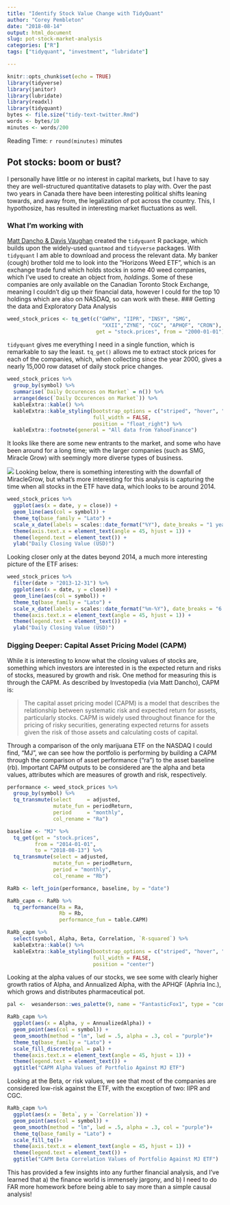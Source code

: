 ```yaml
---
title: "Identify Stock Value Change with TidyQuant"
author: "Corey Pembleton"
date: "2018-08-14"
output: html_document
slug: pot-stock-market-analysis
categories: ["R"]
tags: ["tidyquant", "investment", "lubridate"]

---
```


```r
knitr::opts_chunk$set(echo = TRUE)
library(tidyverse)
library(janitor)
library(lubridate)
library(readxl)
library(tidyquant)
bytes <- file.size("tidy-text-twitter.Rmd")
words <- bytes/10
minutes <- words/200
```
Reading Time: `r round(minutes)` minutes  

## Pot stocks: boom or bust?

I personally have little or no interest in capital markets, but I have to say they are well-structured quantitative datasets to play with. Over the past two years in Canada there have been interesting political shifts leaning towards, and away from, the legalization of pot across the country. This, I hypothosize, has resulted in interesting market fluctuations as well. 

### What I'm working with

[Matt Dancho & Davis Vaughan](https://github.com/business-science/tidyquant) created the ```tidyquant``` R package, which builds upon the widely-used ```quantmod``` and ```tidyverse``` packages. With ```tidyquant``` I am able to download and process the relevant data. My banker (cough) brother told me to look into the "Horizons Weed ETF", which is an exchange trade fund which holds stocks in some 40 weed companies, which I've used to create an object from, *holdings*. Some of these companies are only available on the Canadian Toronto Stock Exchange, meaning I couldn't dig up their financial data, however I could for the top 10 holdings which are also on NASDAQ, so can work with these.
### Getting the data and Exploratory Data Analysis

```r
weed_stock_prices <- tq_get(c("GWPH", "IIPR", "INSY", "SMG",
                               "XXII","ZYNE", "CGC", "APHQF", "CRON"),
                             get = "stock.prices", from = "2000-01-01")
```

```tidyquant``` gives me everything I need in a single function, which is remarkable to say the least. ```tq_get()``` allows me to extract stock prices for each of the companies, which, when collecting since the year 2000, gives a nearly 15,000 row dataset of daily stock price changes.

```r
weed_stock_prices %>% 
  group_by(symbol) %>% 
  summarise(`Daily Occurences on Market` = n()) %>% 
  arrange(desc(`Daily Occurences on Market`)) %>% 
  kableExtra::kable() %>% 
  kableExtra::kable_styling(bootstrap_options = c("striped", "hover", "condensed", "responsive"), font_size = 11,
                            full_width = FALSE,
                            position = "float_right") %>% 
  kableExtra::footnote(general = "All data from YahooFinance")

```

It looks like there are some new entrants to the market, and some who have been around for a long time; with the larger companies (such as SMG, Miracle Grow) with seemingly more diverse types of business.

![](https://media.giphy.com/media/OzPmk5PUw4TRK/giphy.gif)
Looking below, there is something interesting with the downfall of MiracleGrow, but what's more interesting for this analysis is capturing the time when all stocks in the ETF have data, which looks to be around 2014.

```r
weed_stock_prices %>% 
  ggplot(aes(x = date, y = close)) +
  geom_line(aes(col = symbol)) +
  theme_tq(base_family = "Lato") +
  scale_x_date(labels = scales::date_format("%Y"), date_breaks = "1 year") +
  theme(axis.text.x = element_text(angle = 45, hjust = 1)) +
  theme(legend.text = element_text()) +
  ylab("Daily Closing Value (USD)")
```


Looking closer only at the dates beyond 2014, a much more interesting picture of the ETF arises: 

```r
weed_stock_prices %>%
  filter(date > "2013-12-31") %>% 
  ggplot(aes(x = date, y = close)) +
  geom_line(aes(col = symbol)) +
  theme_tq(base_family = "Lato") +
  scale_x_date(labels = scales::date_format("%m-%Y"), date_breaks = "6 months") +
  theme(axis.text.x = element_text(angle = 45, hjust = 1)) +
  theme(legend.text = element_text()) +
  ylab("Daily Closing Value (USD)")
```


### Digging Deeper: Capital Asset Pricing Model (CAPM)

While it is interesting to know what the closing values of stocks are, something which investors are interested in is the expected return and risks of stocks, measured by growth and risk. One method for measuring this is through the CAPM. As described by Investopedia (via Matt Dancho), CAPM is:

> The capital asset pricing model (CAPM) is a model that describes the relationship between systematic risk and expected return for assets, particularly stocks. CAPM is widely used throughout finance for the pricing of risky securities, generating expected returns for assets given the risk of those assets and calculating costs of capital.

Through a comparison of the only marijuana ETF on the NASDAQ I could find, "MJ", we can see how the portfolio is performing by building a CAPM through the comparison of asset performance ("ra") to the asset baseline (rb). Important CAPM outputs to be considered are the alpha and beta values, attributes which are measures of growth and risk, respectively. 

```r

performance <- weed_stock_prices %>% 
  group_by(symbol) %>%
  tq_transmute(select     = adjusted, 
               mutate_fun = periodReturn, 
               period     = "monthly", 
               col_rename = "Ra")

baseline <- "MJ" %>% 
  tq_get(get = "stock.prices",
         from = "2014-01-01",
         to = "2018-08-13") %>% 
  tq_transmute(select = adjusted,
               mutate_fun = periodReturn,
               period = "monthly",
               col_rename = "Rb")

RaRb <- left_join(performance, baseline, by = "date")

RaRb_capm <- RaRb %>%
  tq_performance(Ra = Ra, 
                 Rb = Rb, 
                 performance_fun = table.CAPM)

RaRb_capm %>% 
  select(symbol, Alpha, Beta, Correlation, `R-squared`) %>% 
  kableExtra::kable() %>% 
  kableExtra::kable_styling(bootstrap_options = c("striped", "hover", "condensed", "responsive"), font_size = 11,
                            full_width = FALSE,
                            position = "center")

```

Looking at the alpha values of our stocks, we see some with clearly higher growth ratios of Alpha, and Annualized Alpha, with the APHQF (Aphria Inc.), which grows and distributes pharmaceutical pot. 


```r
pal <-  wesanderson::wes_palette(9, name = "FantasticFox1", type = "continuous")

RaRb_capm %>%
  ggplot(aes(x = Alpha, y = AnnualizedAlpha)) +
  geom_point(aes(col = symbol)) +
  geom_smooth(method = "lm", lwd = .5, alpha = .3, col = "purple")+
  theme_tq(base_family = "Lato") +
  scale_fill_discrete(pal = pal) +
  theme(axis.text.x = element_text(angle = 45, hjust = 1)) +
  theme(legend.text = element_text()) +
  ggtitle("CAPM Alpha Values of Portfolio Against MJ ETF")
```

Looking at the Beta, or risk values, we see that most of the companies are considered low-risk against the ETF, with the exception of two: IIPR and CGC. 


```r
RaRb_capm %>%
  ggplot(aes(x = `Beta`, y = `Correlation`)) +
  geom_point(aes(col = symbol)) +
  geom_smooth(method = "lm", lwd = .5, alpha = .3, col = "purple")+
  theme_tq(base_family = "Lato") +
  scale_fill_tq()+
  theme(axis.text.x = element_text(angle = 45, hjust = 1)) +
  theme(legend.text = element_text()) +
  ggtitle("CAPM Beta Correlation Values of Portfolio Against MJ ETF")

```


This has provided a few insights into any further financial analysis, and I've learned that a) the finance world is immensely jargony, and b) I need to do FAR more homework before being able to say more than a simple causal analysis!




